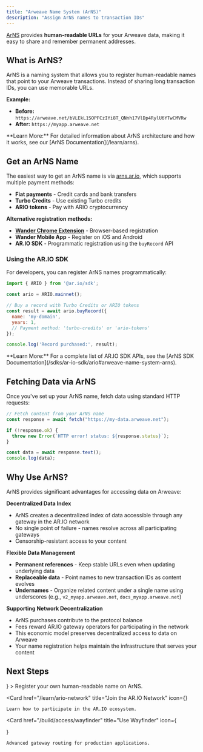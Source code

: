 ```yaml
---
title: "Arweave Name System (ArNS)"
description: "Assign ArNS names to transaction IDs"
---
```


[ArNS](https://cookbook.bobinstein.com/fundamentals/accessing-arweave-data/arns.html) provides **human-readable URLs** for your Arweave data, making it easy to share and remember permanent addresses.

## What is ArNS?

ArNS is a naming system that allows you to register human-readable names that point to your Arweave transactions. Instead of sharing long transaction IDs, you can use memorable URLs.

**Example:**

- **Before:** `https://arweave.net/bVLEkL1SOPFCzIYi8T_QNnh17VlDp4RylU6YTwCMVRw`
- **After:** `https://myapp.arweave.net`

<Callout type="info">
  **Learn More:** For detailed information about ArNS architecture and how it works, see our [ArNS Documentation](/learn/arns).
</Callout>

## Get an ArNS Name

The easiest way to get an ArNS name is via [arns.ar.io](https://arns.ar.io), which supports multiple payment methods:

- **Fiat payments** - Credit cards and bank transfers
- **Turbo Credits** - Use existing Turbo credits
- **ARIO tokens** - Pay with ARIO cryptocurrency

**Alternative registration methods:**

- **[Wander Chrome Extension](https://chrome.google.com/webstore/detail/wander)** - Browser-based registration
- **Wander Mobile App** - Register on iOS and Android
- **AR.IO SDK** - Programmatic registration using the `buyRecord` API

### Using the AR.IO SDK

For developers, you can register ArNS names programmatically:

```js
import { ARIO } from '@ar.io/sdk';

const ario = ARIO.mainnet();

// Buy a record with Turbo Credits or ARIO tokens
const result = await ario.buyRecord({
  name: 'my-domain',
  years: 1,
  // Payment method: 'turbo-credits' or 'ario-tokens'
});

console.log('Record purchased:', result);
```

<Callout type="info">
  **Learn More:** For a complete list of AR.IO SDK APIs, see the [ArNS SDK Documentation](/sdks/ar-io-sdk/ario#arweave-name-system-arns).
</Callout>

## Fetching Data via ArNS

Once you've set up your ArNS name, fetch data using standard HTTP requests:

```js
// Fetch content from your ArNS name
const response = await fetch("https://my-data.arweave.net");

if (!response.ok) {
  throw new Error(`HTTP error! status: ${response.status}`);
}

const data = await response.text();
console.log(data);
```

## Why Use ArNS?

ArNS provides significant advantages for accessing data on Arweave:

**Decentralized Data Index**
- ArNS creates a decentralized index of data accessible through any gateway in the AR.IO network
- No single point of failure - names resolve across all participating gateways
- Censorship-resistant access to your content

**Flexible Data Management**
- **Permanent references** - Keep stable URLs even when updating underlying data
- **Replaceable data** - Point names to new transaction IDs as content evolves
- **Undernames** - Organize related content under a single name using underscores (e.g., `v2_myapp.arweave.net`, `docs_myapp.arweave.net`)

**Supporting Network Decentralization**
- ArNS purchases contribute to the protocol balance
- Fees reward AR.IO gateway operators for participating in the network
- This economic model preserves decentralized access to data on Arweave
- Your name registration helps maintain the infrastructure that serves your content

## Next Steps

<Cards>
  <Card 
    href="https://arns.app" 
    title="Buy an ArNS Name"
    icon={<Link />}
  >
    Register your own human-readable name on ArNS.
  </Card>

  <Card
    href="/learn/ario-network"
    title="Join the AR.IO Network"
    icon={<Globe />}
  >
    Learn how to participate in the AR.IO ecosystem.
  </Card>

  <Card 
    href="/build/access/wayfinder" 
    title="Use Wayfinder"
    icon={<Search />}
  >
    Advanced gateway routing for production applications.
  </Card>
</Cards>
